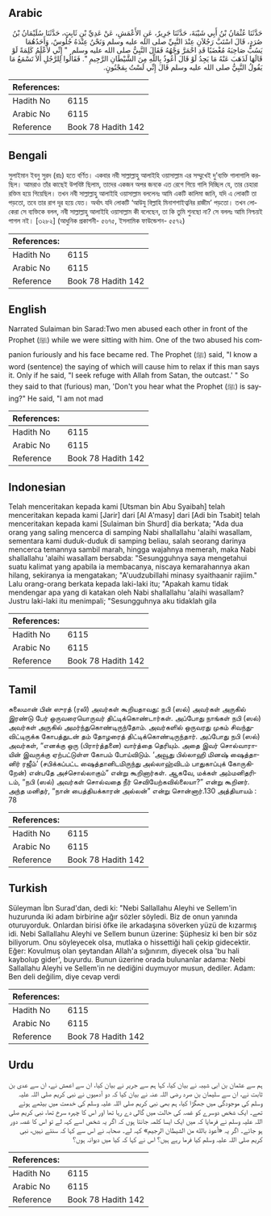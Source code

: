 ## Arabic


<div dir="rtl" lang="ar" style={{fontSize:'larger',backgroundColor:'#f8f9fa',padding:20}}>
حَدَّثَنَا عُثْمَانُ بْنُ أَبِي شَيْبَةَ، حَدَّثَنَا جَرِيرٌ، عَنِ الأَعْمَشِ، عَنْ عَدِيِّ بْنِ ثَابِتٍ، حَدَّثَنَا سُلَيْمَانُ بْنُ صُرَدٍ، قَالَ اسْتَبَّ رَجُلاَنِ عِنْدَ النَّبِيِّ صلى الله عليه وسلم وَنَحْنُ عِنْدَهُ جُلُوسٌ، وَأَحَدُهُمَا يَسُبُّ صَاحِبَهُ مُغْضَبًا قَدِ احْمَرَّ وَجْهُهُ فَقَالَ النَّبِيُّ صلى الله عليه وسلم ‏ "‏ إِنِّي لأَعْلَمُ كَلِمَةً لَوْ قَالَهَا لَذَهَبَ عَنْهُ مَا يَجِدُ لَوْ قَالَ أَعُوذُ بِاللَّهِ مِنَ الشَّيْطَانِ الرَّجِيمِ ‏"‏‏.‏ فَقَالُوا لِلرَّجُلِ أَلاَ تَسْمَعُ مَا يَقُولُ النَّبِيُّ صلى الله عليه وسلم قَالَ إِنِّي لَسْتُ بِمَجْنُونٍ‏.‏
</div>
<div style={{backgroundColor:'#f8f9fa',padding:20, marginBottom: 10}}><table> <thead> <tr> <th>References:</th> <th></th> </tr> </thead> <tbody><tr><td>Hadith No</td><td>6115</td></tr><tr><td>Arabic No</td><td>6115</td></tr><tr><td>Reference</td><td>Book 78 Hadith 142</td></tr></tbody></table></div>

## Bengali


<div dir="ltr" lang="bn" style={{fontSize:'larger',backgroundColor:'#f8f9fa',padding:20}}>
সুলাইমান ইবনু সুরদ (রাঃ) হতে বর্ণিত। একবার নবী সাল্লাল্লাহু আলাইহি ওয়াসাল্লাম এর সম্মুখেই দু’ব্যক্তি গালাগালি করছিল। আমরাও তাঁর কাছেই উপবিষ্ট ছিলাম, তাদের একজন অপর জনকে এত রেগে গিয়ে গালি দিচ্ছিল যে, তার চেহারা রক্তিম হয়ে গিয়েছিল। তখন নবী সাল্লাল্লাহু আলাইহি ওয়াসাল্লাম বললেনঃ আমি একটি কালিমা জানি, যদি এ লোকটি তা পড়তো, তবে তার রাগ দূর হয়ে যেত। অর্থাৎ যদি লোকটি ‘আউযু বিল্লাহি মিনাশশাইত্বনির রাজীম’ পড়তো। তখন লোকেরা সে ব্যক্তিকে বলল, নবী সাল্লাল্লাহু আলাইহি ওয়াসাল্লাম কী বলেছেন, তা কি তুমি শুনছো না? সে বললঃ আমি নিশ্চয়ই পাগল নই। [৩২৮২] (আধুনিক প্রকাশনী- ৫৬৭৫, ইসলামিক ফাউন্ডেশন- ৫৫৭২)
</div>
<div style={{backgroundColor:'#f8f9fa',padding:20, marginBottom: 10}}><table> <thead> <tr> <th>References:</th> <th></th> </tr> </thead> <tbody><tr><td>Hadith No</td><td>6115</td></tr><tr><td>Arabic No</td><td>6115</td></tr><tr><td>Reference</td><td>Book 78 Hadith 142</td></tr></tbody></table></div>

## English


<div dir="ltr" lang="en" style={{fontSize:'larger',backgroundColor:'#f8f9fa',padding:20}}>
Narrated Sulaiman bin Sarad:Two men abused each other in front of the Prophet (ﷺ) while we were sitting with him. One of the two abused his companion furiously and his face became red. The Prophet (ﷺ) said, "I know a word (sentence) the saying of which will cause him to relax if this man says it. Only if he said, "I seek refuge with Allah from Satan, the outcast.' " So they said to that (furious) man, 'Don't you hear what the Prophet (ﷺ) is saying?" He said, "I am not mad
</div>
<div style={{backgroundColor:'#f8f9fa',padding:20, marginBottom: 10}}><table> <thead> <tr> <th>References:</th> <th></th> </tr> </thead> <tbody><tr><td>Hadith No</td><td>6115</td></tr><tr><td>Arabic No</td><td>6115</td></tr><tr><td>Reference</td><td>Book 78 Hadith 142</td></tr></tbody></table></div>

## Indonesian


<div dir="ltr" lang="id" style={{fontSize:'larger',backgroundColor:'#f8f9fa',padding:20}}>
Telah menceritakan kepada kami [Utsman bin Abu Syaibah] telah menceritakan kepada kami [Jarir] dari [Al A'masy] dari [Adi bin Tsabit] telah menceritakan kepada kami [Sulaiman bin Shurd] dia berkata; "Ada dua orang yang saling mencerca di samping Nabi shallallahu 'alaihi wasallam, sementara kami duduk-duduk di samping beliau, salah seorang darinya mencerca temannya sambil marah, hingga wajahnya memerah, maka Nabi shallallahu 'alaihi wasallam bersabda: "Sesungguhnya saya mengetahui suatu kalimat yang apabila ia membacanya, niscaya kemarahannya akan hilang, sekiranya ia mengatakan; "A'uudzubillahi minasy syaithaanir rajiim." Lalu orang-orang berkata kepada laki-laki itu; "Apakah kamu tidak mendengar apa yang di katakan oleh Nabi shallallahu 'alaihi wasallam? Justru laki-laki itu menimpali; "Sesungguhnya aku tidaklah gila
</div>
<div style={{backgroundColor:'#f8f9fa',padding:20, marginBottom: 10}}><table> <thead> <tr> <th>References:</th> <th></th> </tr> </thead> <tbody><tr><td>Hadith No</td><td>6115</td></tr><tr><td>Arabic No</td><td>6115</td></tr><tr><td>Reference</td><td>Book 78 Hadith 142</td></tr></tbody></table></div>

## Tamil


<div dir="ltr" lang="ta" style={{fontSize:'larger',backgroundColor:'#f8f9fa',padding:20}}>
சுலைமான் பின் ஸுரத் (ரலி) அவர்கள் கூறியதாவது: நபி (ஸல்) அவர்கள் அருகில் இரண்டு பேர் ஒருவரையொருவர் திட்டிக்கொண்டார்கள். அப்போது நாங்கள் நபி (ஸல்) அவர்கள் அருகில் அமர்ந்துகொண்டிருந்தோம். அவர்களில் ஒருவரது முகம் சிவந்துவிட்டிருக்க கோபத்துடன் தம் தோழரைத் திட்டிக்கொண்டிருந்தார். அப்போது நபி (ஸல்) அவர்கள், “எனக்கு ஒரு (பிரார்த்தனை) வார்த்தை தெரியும். அதை இவர் சொல்வாராயின் இவருக்கு ஏற்பட்டுள்ள கோபம் போய்விடும். ‘அவூது பில்லாஹி மினஷ் ஷைத்தானிர் ரஜீம்’ (சபிக்கப்பட்ட ஷைத்தானிடமிருந்து அல்லாஹ்விடம் பாதுகாப்புக் கோருகிறேன்) என்பதே அச்சொல்லாகும்” என்று கூறினார்கள். ஆகவே, மக்கள் அம்மனிதரிடம், “நபி (ஸல்) அவர்கள் சொல்வதை நீர் செவியேற்கவில்லையா?” என்று கூறினர். அந்த மனிதர், “நான் பைத்தியக்காரன் அல்லன்” என்று சொன்னார்.130 அத்தியாயம் : 78
</div>
<div style={{backgroundColor:'#f8f9fa',padding:20, marginBottom: 10}}><table> <thead> <tr> <th>References:</th> <th></th> </tr> </thead> <tbody><tr><td>Hadith No</td><td>6115</td></tr><tr><td>Arabic No</td><td>6115</td></tr><tr><td>Reference</td><td>Book 78 Hadith 142</td></tr></tbody></table></div>

## Turkish


<div dir="ltr" lang="tr" style={{fontSize:'larger',backgroundColor:'#f8f9fa',padding:20}}>
Süleyman İbn Surad'dan, dedi ki: "Nebi Sallallahu Aleyhi ve Sellem'in huzurunda iki adam birbirine ağır sözler söyledi. Biz de onun yanında oturuyorduk. Onlardan birisi öfke ile arkadaşına söverken yüzü de kızarmış idi. Nebi Sallallahu Aleyhi ve Sellem bunun üzerine: Şüphesiz ki ben bir söz biliyorum. Onu söyleyecek olsa, mutlaka o hissettiği hali çekip gidecektir. Eğer: Kovulmuş olan şeytandan Allah'a sığınırım, diyecek olsa 'bu hali kaybolup gider', buyurdu. Bunun üzerine orada bulunanlar adama: Nebi Sallallahu Aleyhi ve Sellem'in ne dediğini duymuyor musun, dediler. Adam: Ben deli değilim, diye cevap verdi
</div>
<div style={{backgroundColor:'#f8f9fa',padding:20, marginBottom: 10}}><table> <thead> <tr> <th>References:</th> <th></th> </tr> </thead> <tbody><tr><td>Hadith No</td><td>6115</td></tr><tr><td>Arabic No</td><td>6115</td></tr><tr><td>Reference</td><td>Book 78 Hadith 142</td></tr></tbody></table></div>

## Urdu


<div dir="rtl" lang="ur" style={{fontSize:'larger',backgroundColor:'#f8f9fa',padding:20}}>
ہم سے عثمان بن ابی شیبہ نے بیان کیا، کہا ہم سے جریر نے بیان کیا، ان سے اعمش نے، ان سے عدی بن ثابت نے، ان سے سلیمان بن صرد رضی اللہ عنہ نے بیان کیا کہ دو آدمیوں نے نبی کریم صلی اللہ علیہ وسلم کی موجودگی میں جھگڑا کیا، ہم بھی نبی کریم صلی اللہ علیہ وسلم کی خدمت میں بیٹھے ہوئے تھے۔ ایک شخص دوسرے کو غصہ کی حالت میں گالی دے رہا تھا اور اس کا چہرہ سرخ تھا، نبی کریم صلی اللہ علیہ وسلم نے فرمایا کہ میں ایک ایسا کلمہ جانتا ہوں کہ اگر یہ شخص اسے کہہ لے تو اس کا غصہ دور ہو جائے۔ اگر یہ «أعوذ بالله من الشيطان الرجيم» کہہ لے۔ صحابہ نے اس سے کہا کہ سنتے نہیں، نبی کریم صلی اللہ علیہ وسلم کیا فرما رہے ہیں؟ اس نے کہا کہ کیا میں دیوانہ ہوں؟
</div>
<div style={{backgroundColor:'#f8f9fa',padding:20, marginBottom: 10}}><table> <thead> <tr> <th>References:</th> <th></th> </tr> </thead> <tbody><tr><td>Hadith No</td><td>6115</td></tr><tr><td>Arabic No</td><td>6115</td></tr><tr><td>Reference</td><td>Book 78 Hadith 142</td></tr></tbody></table></div>